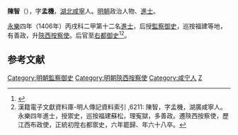 '''陳智'''（{{bd|1379年||1446年|catIdx=}}），字'''孟機'''，[[湖北|湖北]][[咸寧|咸寧]]人。[[明朝|明朝]]政治人物、[[進士|進士]]。

[[永乐_(明朝)|永樂]]四年（1406年）丙戌科二甲第十二名[[進士|進士]]，后授[[監察御史|監察御史]]，巡按福建等地，有善政，升[[陝西|陝西]][[按察使|按察使]]。后官至[[右都御史|右都御史]]<ref>{{cite book | language = zh-hans | author = 潘荣胜 | coauthors =  | title = 《明清进士录》 | url =  | date = 2006年 | location =  | publisher = [[中华书局|中华书局]] | id =  | isbn = 9787101043501 | pages = 29页 }}</ref><ref>漢籍電子文獻資料庫-明人傳記資料索引 ,6211: 陳智，字孟機，湖廣咸寧人。永樂四年進士，授禦史，巡按福建蘇松，理寃獄，多善政。遷陝西按察使，歷江西布政使，正統初陞右都禦史，六年罷歸、年六十八卒。</ref>。

==参考文献==
<div class="references-small">
<references></references>
</div>
{{明朝人物小作品}}
{{永樂四年丙戌科殿試金榜}}

{{DEFAULTSORT:Chen陳}}
[[Category:明朝監察御史|Category:明朝監察御史]]
[[Category:明朝陝西按察使|Category:明朝陝西按察使]]
[[Category:咸宁人|Category:咸宁人]]
[[Category:陈姓|Z]]